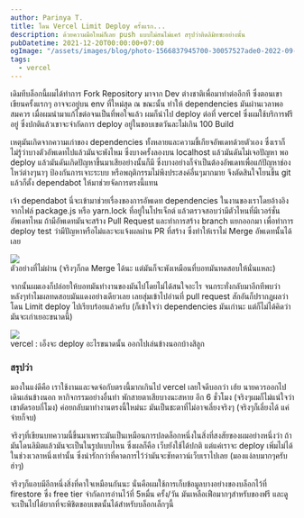 ```yaml
---
author: Parinya T.
title: โดน Vercel Limit Deploy ครั้งแรก...
description: ด้วยความมือใหม่ก็เลย push แบบไม่สนไม่แคร์ สรุปว่าติดลิมิทซะอย่างนั้น
pubDatetime: 2021-12-20T00:00:00+07:00
ogImage: "/assets/images/blog/photo-1566837945700-30057527ade0-2022-09-09.jpeg"
tags:
  - vercel
---
```


เดิมทีบล็อกนี้ผมได้ทำการ Fork Repository มาจาก Dev ต่างชาติเพื่อมาทำต่ออีกที ซึ่งตอนเขาเขียนครั้งแรกๆ อาจจะอยู่บน env ที่ใหม่สุด ณ ขณะนั้น ทำให้ dependencies มันผ่านเวลาพอสมควร เมื่อผมนำมาแก้ไขต่อจนเป็นที่พอใจแล้ว ผมก็นำไป deploy ต่อที่ vercel ซึ่งผมใช้บริการฟรีอยู่ ซึ่งปกติแล้วเขาจะจำกัดการ deploy อยู่ในขอบเขตวันละไม่เกิน 100 Build

เหตุมันเกิดจากความเก่าของ dependencies ทั้งหลายและความขี้เกียจอัพเดทด้วยตัวเอง ซึ่งเราก็ไม่รู้ว่าบางตัวอัพเดทไปแล้วมันจะพังไหม ซึ่งบางครั้งลองบน localhost แล้วมันดันไม่เจอปัญหา พอ deploy แล้วมันดันเกิดปัญหาขึ้นมาเสียอย่างนั้นก็มี ซึ่งบางอย่างก็จำเป็นต้องอัพเดทเพื่อแก้ปัญหาช่องโหว่ต่างๆนาๆ ป้องกันการเจาะระบบ หรือพฤติกรรมไม่พึงประสงค์อื่นๆมากมาย จึงตัดสินใจโยนขึ้น git แล้วก็ตั้ง dependabot ให้มาช่วยจัดการตรงนี้แทน

เจ้า dependabot นี่จะเข้ามาช่วยเรื่องของการอัพเดท dependencies ในงานของเราโดยอ้างอิงจากไฟล์ package.js หรือ yarn.lock ที่อยู่ในโปรเจ็กต์ แล้วตรวจสอบว่ามีตัวไหนที่มีเวอร์ชั่นอัพเดทไหม ถ้ามีอัพเดทมันจะสร้าง Pull Request และทำการสร้าง branch แยกออกมา เพื่อทำการ deploy test ว่ามีปัญหาหรือไม่และจะแจ้งผลผ่าน PR ที่สร้าง ซึ่งทำให้เราไม่ Merge อัพเดทนั้นได้เลย

![](/assets/images/blog/image-34-2022-09-09.png)  
ตัวอย่างที่ไม่ผ่าน (จริงๆก็กด Merge ได้นะ แต่มันก็จะพังเหมือนที่บอทมันทดสอบให้นั่นแหละ)

จากนั้นผมเองก็ปล่อยให้บอทมันทำงานของมันไปโดยไม่ได้สนใจอะไร จนกระทั่งกลับมาอีกทีพบว่าหลังๆทำไมผลทดสอบมันแดงอย่างเดียวเลย เลยสุ่มเข้าไปอ่านที่ pull request สักอันก็ปรากฎผลว่า โดน Limit deploy ไปเรียบร้อยแล้วครับ (ก็เข้าใจว่า dependencies มันเก่านะ แต่ก็ไม่ได้คิดว่ามันจะเก่าเยอะขนาดนี้)

![](/assets/images/blog/image-35-2022-09-09.png)  
vercel : เอ็งจะ deploy อะไรขนาดนั้น ออกไปเล่นข้างนอกบ้างสิลูก

### สรุปว่า

มองในแง่ดีคือ เราใช้งานและจดจ่อกับตรงนี้มากเกินไป vercel เลยใจดีบอกว่า เฮ้ย นายควรออกไปเดินเล่นข้างนอก หากิจกรรมอย่างอื่นทำ พักสายตาเสียบางนะสหาย อีก 6 ชั่วโมง (จริงๆผมก็ไม่แน่ใจว่าเขาตัดรอบกี่โมง) ค่อยกลับมาทำงานตรงนี้ใหม่นะ มันเป็นชะตาที่ไม่อาจเลี่ยงจริงๆ (จริงๆก็เลี่ยงได้ แค่จ่ายก็จบ)

จริงๆที่เขียนบทความนี้ขึ้นมาเพราะมันเป็นเหมือนการปลดล็อกหนึ่งในสิ่งที่สงสัยของผมอย่างหนึ่งว่า ถ้ามันโดนลิมิตแล้วมันจะเป็นในรูปแบบไหน ซึ่งผลก็คือ เว็บยังใช้ได้ปกติ แต่แค่เราจะ deploy เพิ่มไม่ได้ในช่วงเวลาหนึ่งเท่านั้น ซึ่งน่ารักกว่าที่คาดการไว้ว่ามันจะชัทดาวน์เว็บเราไปเลย (มองแง่ลบมากๆครับ ฮ่าๆ)

จริงๆก็แอบมีอีกหนึ่งสิ่งที่คาใจเหมือนกันนะ นั่นคือผมใช้การเก็บข้อมูลบางอย่างของบล็อกไว้ที่ firestore ซึ่ง free tier จำกัดการอ่านไว้ที่ 5หมื่น ครั้ง/วัน มันเหลือเฟือมากๆสำหรับของฟรี และดูจะเป็นไปได้ยากที่จะพิชิตขอบเขตนั้นได้สำหรับบล็อกเล็กๆนี้
